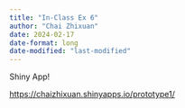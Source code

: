 ```yaml
---
title: "In-Class Ex 6"
author: "Chai Zhixuan"
date: 2024-02-17
date-format: long
date-modified: "last-modified"
---
```


Shiny App!

<https://chaizhixuan.shinyapps.io/prototype1/>
